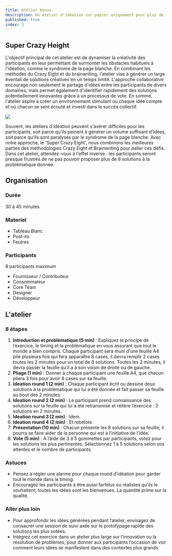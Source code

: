 ```yaml
---
title: Atelier bonus
description: Un atelier d'idéation sur papier uniquement pour plus de fun
published: true
index: 3
---
```


## Super Crazy Height

L'objectif principal de cet atelier est de dynamiser la créativité des participants en leur permettant de surmonter les obstacles habituels à l'idéation, comme le syndrome de la page blanche. En combinant les méthodes du Crazy Eight et du brainwriting, l'atelier vise à générer un large éventail de solutions créatives en un temps limité. L'approche collaborative encourage non seulement le partage d'idées entre les participants de divers domaines, mais permet également d'identifier rapidement des solutions potentiellement innovantes grâce à un processus de vote. En somme, l'atelier aspire à créer un environnement stimulant où chaque idée compte et où chacun se sent écouté et investi dans le succès collectif.

![](/workshops/super-crazy-eight.png)

Souvent, les ateliers d'idéation peuvent s'avérer difficiles pour les participants, soit parce qu'ils peinent à générer un volume suffisant d'idées, soit parce qu'ils sont paralysés par le syndrome de la page blanche. Avec notre approche, le 'Super Crazy Eight', nous combinons les meilleures parties des méthodologies Crazy Eight et Brainwriting pour palier ces défis. Dans cet atelier, attendez-vous à l'effet inverse : les participants seront presque frustrés de ne pas pouvoir proposer plus de 8 solutions à la problématique donnée.

## Organisation

### Durée

30 à 45 minutes

### Materiel

- Tableau Blanc
- Post-its
- Feutres

### Participants

8 participants maximum

- Fournisseur / Contributeur
- Consommateur
- Core Team
- Designer
- Développeur


## L'atelier

### 8 étapes 

1. **Introduction et problématique (5 min)** : Expliquez le principe de l’exercice, le timing et la problématique en vous assurant que tout le monde a bien compris. Chaque participant sera muni d’une feuille A4 plié plusieurs fois qui fera apparaître 8 cases, il devra remplir 2 cases toutes les 2 minutes pour un total de 8 solutions. Toutes les 2 minutes, il devra passer la feuille qu’il a à son voisin de droite ou de gauche.
2. **Pliage (1 min)** : Donner à chaque participant une feuille A4, que chacun pliera 3 fois pour avoir 8 cases sur sa feuille.
3. **Ideation round 1 (2 min)** : Chaque participant écrit ou dessine deux solutions à la problématique qui lui a été donnée et fait passer sa feuille au bout des 2 minutes.
4. **Ideation round 2 (2 min)** : Le participant prend connaissance des solutions sur la feuille qui lui a été retransmise et réitère l’exercice : 2 solutions en 2 minutes.
5. **Ideation round 3 (2 min)** : Idem.
6. **Ideation round 4 (2 min)** : Et rebelote.
7. **Présentation (10 min)** : Chacun présente les 8 solutions sur sa feuille, il pourra se faire aider de la personne qui est à l’initiative de l’idée.
8. **Vote (5 min)** : À l’aide de 3 à 5 gommettes par participants, votez pour les solutions les plus pertinentes. Sélectionnez 1 à 5 solutions selon vos attentes et le nombre de participants.

### Astuces

- Pensez à régler une alarme pour chaque round d’idéation pour garder tout le monde dans le timing.
- Encouragez les participants à être aussi farfelus ou réalistes qu’ils le souhaitent; toutes les idées sont les bienvenues. La quantité prime sur la qualité.

### Aller plus loin

- Pour approfondir les idées générées pendant l’atelier, envisagez de
consacrer une session de suivi axée sur le prototypage rapide des
solutions les plus votées.
- Intégrez cet exercice dans un atelier plus large sur l’innovation ou la
résolution de problèmes, pour donner aux participants l’occasion de voir
comment leurs idées se manifestent dans des contextes plus grands.